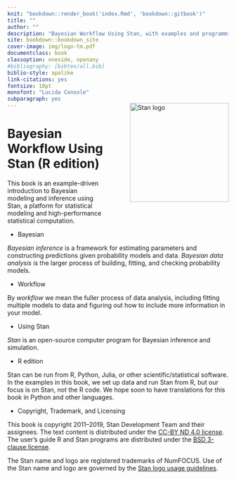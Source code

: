 ```yaml
---
knit: "bookdown::render_book('index.Rmd', 'bookdown::gitbook')"
title: ""
author: ""
description: "Bayesian Workflow Using Stan, with examples and programming techniques."
site: bookdown::bookdown_site
cover-image: img/logo-tm.pdf
documentclass: book
classoption: oneside, openany
#bibliography: [bibtex/all.bib]
biblio-style: apalike
link-citations: yes
fontsize: 10pt
monofont: "Lucida Console"
subparagraph: yes
---
```


<img style="float:right; margin: -2em 0em 4em 4em" src="img/logo-tm.png" width="225" alt="Stan logo" />

# Bayesian Workflow Using Stan (R edition) {-}

This book is an example-driven introduction to Bayesian modeling and inference using Stan, a platform for statistical modeling and high-performance
statistical computation.

* Bayesian

_Bayesian inference_ is a framework for estimating parameters and constructing predictions given probability models and data. _Bayesian data analysis_ is the larger process of building, fitting, and checking probability models.

* Workflow

By _workflow_ we mean the fuller process of data analysis, including fitting multiple models to data and figuring out how to include more information in your model.

* Using Stan

_Stan_ is an open-source computer
program for Bayesian inference and simulation. 

* R edition

Stan can be run from
R, Python, Julia, or other scientific/statistical software.  In the
examples in this book, we set up data and run Stan from R, but our
focus is on Stan, not the R code.  We hope soon to have translations for this book in Python and other languages.

* Copyright, Trademark, and Licensing

This book is copyright 2011--2019, Stan Development Team and their
assignees.  The text content is distributed under the [CC-BY ND 4.0
license](https://creativecommons.org/licenses/by-nd/4.0/legalcode).
The user's guide R and Stan programs are distributed under the [BSD
3-clause license](https://opensource.org/licenses/BSD-3-Clause).

The Stan name and logo are registered trademarks of NumFOCUS.  Use of
the Stan name and logo are governed by the [Stan logo usage
guidelines](http://mc-stan.org/about/logo/).
